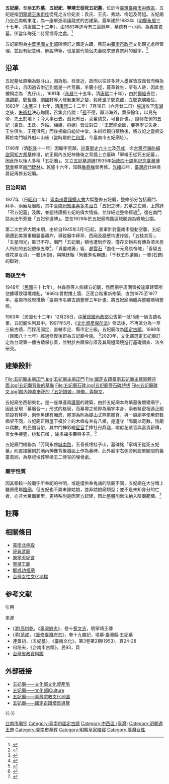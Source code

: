 {{tw monument
|name = 五妃廟
|formername = 五烈墓、五妃祀（寧靖王從死五妃墓）
|image = 台南市五妃廟.jpg
|imagename = 五妃廟正門觀
{{Infobox mapframe|tyep=shape|zoom、=15|frame-width=280}}
|formalname = 五妃廟
|level = [[國定古蹟|國定古蹟]]
|class =祠廟
|time = [[File:Flag_of_Ming_Cheng.svg|27px]][[明鄭|明鄭]][[永曆_(南明)|永曆]]三十七年（1683年，清[[康熙|康熙]]二十二年）
|location = {{TWN}}[[臺南市|臺南市]][[中西區_(臺灣)|中西區]]五妃街201號
|open = 8:30至17:30
|cost = 不收取費用
|website =
|coordinates={{Coord|22.982081|120.205214|type:landmark|display=it}}
|reg_url=https://nchdb.boch.gov.tw/assets/overview/monument/19831228000010
}}

'''五妃廟'''，昔稱'''五烈墓'''、'''五妃祀'''、'''寧靖王從死五妃墓'''，位於今[[臺灣|臺灣]][[臺南市|臺南市]][[中西區_(臺灣)|中西區]]，五妃是指[[明|明]][[寧靖王|寧靖王]][[朱術桂|朱術桂]]從死之五位妃妾：袁氏、王氏、秀姑、梅姐及荷姐。五妃廟乃坐西南朝東北，為一座單進兩護龍式的古建築，最早建於1683年（[[明鄭|明鄭]][[永曆_(南明)|永曆]]三十七年，清[[康熙|康熙]]二十二年）。由1683年迄今有三百餘年，墓傍有一小祠，為義靈君墓，係當年殉死二侍宦埋骨之處。<ref>{{cite web|url=https://memory.culture.tw/Home/Detail?Id=19831228000010&IndexCode=BOCH_CountryCulture_11&Keyword=%E4%BA%94%E5%A6%83%E5%BB%9F&SearchMode=Precise&p=2|title=五妃廟|publisher=國家文化記憶庫|accessdate=|archive-date=2022-03-11|archive-url=https://web.archive.org/web/20220311173728/https://memory.culture.tw/Home/Detail?Id=19831228000010&IndexCode=BOCH_CountryCulture_11&Keyword=%E4%BA%94%E5%A6%83%E5%BB%9F&SearchMode=Precise&p=2|dead-url=no}}</ref>

五妃廟現為[[中華民國文化部|中華民國文化部]]所頒訂之國定古蹟，目前由[[臺南市政府|臺南市政府]]文化觀光處所管理，並設有紀念碑、解說牌等，也是當代情侶夫妻間求忠貞祭拜的廟宇。<ref>{{cite web|url=https://nchdb.boch.gov.tw/assets/advanceSearch/monument/19831228000010|title=五妃廟|work=文化部文化資產局|accessdate=2019-01-17|archive-date=2020-07-17|archive-url=https://web.archive.org/web/20200717082408/https://nchdb.boch.gov.tw/assets/advanceSearch/monument/19831228000010|dead-url=no}}</ref>

== 沿革 ==
五妃墓址原稱為魁斗山，因為魁、桂音近，故而以往許多詩人墨客皆取諧音而稱為桂子山，且因過去附近到處是一片荒蕪，羊腸小徑，蔓草雜生，罕有人跡，因此也被稱之為「鬼仔山」，1681年（[[永曆_(南明)|永曆]]三十五年，清[[康熙|康熙]]二十年），由於[[鄭經|鄭經]]去世，[[馮錫範|馮錫範]]、[[鄭哲順|鄭哲順]]、[[劉國軒|劉國軒]]等人發動[[東寧之變|東寧之變]]，殺死[[世子|世子]][[鄭克臧|鄭克臧]]，立[[鄭克塽|鄭克塽]]繼位。1683年（[[永曆_(南明)|永曆]]三十七年，清[[康熙|康熙]]二十二年）7月16日（六月廿二日）[[施琅|施琅]]攻下[[澎湖|澎湖]]之後，[[朱術桂|朱術桂]]決心殉國，召集妾侍說：「[[孤|孤]]不德，顛沛海外，冀保餘年，以見先帝、先王於地下；今大事已去，孤死有日，汝輩幼艾，可自計也。」隨侍在側的五妃（袁氏、王氏、秀姑、梅姐、荷姐）皆泣對曰：「王既能全節，妾等寧甘失身，王生俱生，王死俱死」而後相繼自縊於中堂{{NoteTag|1=《[[臺灣縣志|臺灣縣志]]‧卷九 雜記志‧丘墓》記載方式是寫「癸亥六月二十二日，靖海將軍侯施琅既克澎湖，王語諸妃曰：『我之死期至矣！汝輩聽自主之。』妃曰：『王生俱生，王死俱死。』遂結繯齊縊堂上。王親自殯殮，葬仁和里。越二十六日，王死。」{{r|縣}} }}。朱術桂親自殯殮後，將五妃之靈柩安葬於南門城外魁斗山後（當時屬於[[仁和里_(堡里)|仁和里]]，今臺南市五妃廟址）{{r|縣}}。

1746年（清[[乾隆|乾隆]]十一年）因廟宇荒頹，[[巡視臺灣監察御史|巡臺御史]][[六十七_(鑲紅旗)|六十七]]及[[范咸_(清朝)|范咸]]，命[[台灣府海防補盜同知|台灣府海防補盜同知]][[方邦基|方邦基]]修墳，於正殿內五妃神像後之背牆上立墓碑「寧靖王從死五妃墓」，因此所以後人多稱「五妃廟」。又立[[五妃墓道碑|五妃墓道碑]](1935年[[始政四十周年記念臺灣博覽會|始政四十周年記念臺灣博覽會]]移至[[南門公園碑林|南門碑林]])。乾隆十六年，知縣[[魯鼎梅|魯鼎梅]]曾再修。[[光绪|光緒]]四年，[[臺灣府|臺灣府]]仕紳吳昌記再修五妃廟。
===日治時期===
1927年（日[[昭和|昭和]]二年）[[臺南州|臺南州]][[愛國婦人會|愛國婦人會]]大幅整修五妃廟，整修部分包括廟門、拜亭、兩廂及廟殿，其中[[臺南州|臺南州]][[知事|知事]][[喜多孝治|喜多孝治]]立「五妃之碑」於墓之左側，上撰詩「弔五妃墓」及跋，並題詩讚揚五妃的偉大情操，並詳細述整修經過<ref>{{cite web|url=https://tm.ncl.edu.tw/article?u=014_001_0000006931|title=五妃之碑|work=國立中央圖書館臺灣分館|accessdate=2019-01-17|archive-date=2020-07-17|archive-url=https://tm.ncl.edu.tw/article?u=014_001_0000006931|dead-url=no}}</ref>，復在南門路派出所旁豎「五妃參道碑」。並在1929年於五妃廟周圍區域開闢為綠地公園。

第二次世界大戰末期，由於自1945年3月1日起，美軍針對臺南市發動空襲，五妃廟遭到美軍軍機襲臺轟炸，導致廟中拜亭、西廂及牆壁均遭炸毀。「五桂其芳」、「五星同光」匾已不存。廟門「五妃廟」額也遭到炸毀，僅存文物共有傳為清末邑人所刻的五妃塑像五尊<ref>{{cite web|url=https://memory.culture.tw/Home/Detail?Id=600793&IndexCode=online_metadata&Keyword=%E4%BA%94%E5%A6%83%E5%BB%9F&SearchMode=Precise|title=臺南市桶盤淺五妃廟及其像|publisher=國家文化記憶庫|accessdate=|archive-date=2022-03-11|archive-url=https://web.archive.org/web/20220311173809/https://memory.culture.tw/Home/Detail?Id=600793&IndexCode=online_metadata&Keyword=%E4%BA%94%E5%A6%83%E5%BB%9F&SearchMode=Precise|dead-url=no}}</ref>、「貞靈咸著」匾、[[趙鍾麒|趙雲石]]「血化一元鳥哀帝魄」「香留五桂花是女貞」一聯(木刻)，與陳廷貽「殉難芳名勝蹟」「千秋五烈遺徽」一聯(石鐫)的聯對。

===戰後至今===
1948年（[[中華民國|民國]]三十七年），林森泉等人修繕五妃廟，然而廟宇周圍皆被違章建築所佔據導致環境雜亂，1966年曾對擋土牆、正面台階重新修築，直到1975至1977年，臺南市政府推動「臺南市名勝古蹟整修三年計畫」將五妃廟廟體與整體環境整修。

1983年（民國七十二年）12月28日，[[中華民國內政部|中華民國內政部]]公告第一批15座一級古蹟名單，五妃廟名列其中。1997年5月，《[[文化資產保存法|文化資產保存法]]》修法後，不再區分為一至三級古蹟，而採用國定、直轄市定、縣市定三級。五妃廟改為[[國定古蹟|國定古蹟]]。1998年（民國八十七年）經過修復後即為五妃廟今貌。
<ref>{{cite web|url=http://www.boch.gov.tw/boch/frontsite/citycase/cityCaseAction.do?method=doViewResearchDetail2&researchId=847&caseId=DA09602001446&version=1&assetsClassifyId=1.1&templateType=1&caseMenuId=11&cityId=16&tab=3&siteId=101&childTab=1#01|title=台南市文化資產研究報告|language=zh-tw|deadurl=yes|archiveurl=https://web.archive.org/web/20160304140443/http://www.boch.gov.tw/boch/frontsite/citycase/cityCaseAction.do?method=doViewResearchDetail2&researchId=847&caseId=DA09602001446&version=1&assetsClassifyId=1.1&templateType=1&caseMenuId=11&cityId=16&tab=3&siteId=101&childTab=1#01|archivedate=2016-03-04|accessdate=2012-12-26}}</ref>2020年，文化部選定五妃廟訂定為台灣第一個古蹟保存區，並對於古蹟保存區及其周邊環境進行基礎調查、法令研究。

== 建築設計 ==
<gallery mode="packed" heights="180">
File:五妃廟主廟正門.jpg|五妃廟主廟正門
File:國定古蹟臺南五妃廟主建築體背面.jpg|五妃廟背後的墓龜
File:五妃廟石碑.jpg|五妃廟旁石碑詩拔
File:五妃廟碑文.jpg|殿內神龕奉祀的「五妃娘娘」神像，與聯文。
</gallery>
五妃廟坐西朝東北，是一座單進兩[[護龍|護龍]]的建築，由於五妃廟本為墳墓後增建廟宇，因此呈現「墓廟合一」形式的格局，而墓塚之前即為廟宇本身，兩者緊密相連正殿前設有拜亭，兩側另建有廂房，屋頂為則為硬山式燕尾翹脊，與一般廟宇使用奇數楹架不同，五妃廟正殿屋下橫於上的木楹有共有八根，是遵守「陽廟以奇數，陰廟以偶數」的民間習俗，其中門神彩繪[[宦官|宦官]]手捧牡丹鼎廬，喻獻花獻香與富貴薪傳，宮女手捧壺，桃和石榴 ，喻多福多壽與多子。<ref>{{Cite book|title=《五妃廟修護工程工作報告書》|author=楊仁江|publisher=臺南市政府文化局|year=1998|isbn=|location=臺南市|pages=|language=zh-tw}}</ref>

五妃廟門楹聯為「芳祠永傍[[城南路|城南路]]，玉骨長埋桂子山，墓碑銘「寧靖王從死五妃墓」則直接鑲刻於廟內神像背後牆面上作為墓碑，此外廟宇右側旁則設單開間的義靈君祠，為祭祀埋葬寧靖王二侍官的埋骨處。
===廟宇性質===
因其相較一般廟宇所奉祀的神明，或是僅供奉鬼魂的陰廟不同，五妃廟在大分類上雖原應屬[[陰廟|陰廟]]，但五妃也不屬未嫁姑娘，並非姑娘廟類型；並不是未知身分的亡者，亦非大眾廟類型，更特殊則是因官方起建，因此整體則無法納入陰廟範疇。<ref>{{cite news|author1=黃彥昇|url=https://www.nownews.com/news/5622859|title=五妃廟不是陰廟　名列女性文化地標|accessdate=2018-04-04|work=今日新聞|date=2018-04-04|archive-date=2022-03-17|archive-url=https://web.archive.org/web/20220317224749/https://www.nownews.com/news/5622859|dead-url=no}}</ref>

== 註釋 ==
{{ReflistH}}
{{NoteFoot}}
{{ReflistF}}

==相關條目==
{{div col|2}}
*[[臺南北極殿|臺南北極殿]]
*[[祀典武廟|祀典武廟]]
*[[東寧天妃宮|東寧天妃宮]]
*[[竹滬華山殿|寧靖王廟]]
*[[鄭成功祖廟|鄭成功祖廟]]
*[[台灣女性文化地標|台灣女性文化地標]]
{{div col end}}

== 参考文献 ==
{{portal bar|台灣|臺南||歷史|建築|border=no}}
;引用
{{reflist|35em|refs=
<ref name="縣">{{cite book |authors = [[王禮_(清朝)|王禮]] 主修，[[陳文達|陳文達]]、林中桂、李欽文、張士箱 編纂 ；臺灣史料集成編輯委員會 編輯 |title=《[[臺灣縣志|臺灣縣志]]》 |publisher=行政院文化建設委員會、遠流 |date=2005-06-30 |ISBN = 986-00-1269-5 |edition= 原版約刊行於康熙五十九年（1720年） |page = 279 }}</ref>
}}<references />
;来源 
* [[高拱乾|(清)高拱乾]]，《[[臺灣府志|臺灣府志]]》，卷十[[藝文志|藝文志]]，明寧靖王傳
*(清)[[范咸_(清朝)|范咸]]，《[[重修臺灣府志|重修臺灣府志]]》，卷十九雜記，墳墓‧臺灣縣‧五妃墓
*連景初，〈五妃墓〉，《臺南文化》，第3卷第2期(1953)，頁24-28
* 何培夫，《台南市古蹟》，民93，頁
* [[台灣省政資料館|台灣省政資料館]]

==外部链接==
{{Commonscat|Temple of the Five Concubines}}
*[https://nchdb.boch.gov.tw/assets/overview/monument/19831228000010 五妃廟——文化部文化資產局] {{Wayback|url=https://nchdb.boch.gov.tw/assets/overview/monument/19831228000010 |date=20180109002049 }} 
*[https://cloud.culture.tw/frontsite/inquiry/emapInquiryAction.do?method=showEmapDetail&indexId=45142 五妃廟——文化部iCulture] 
*[https://www.taiwangods.com/html/cultural/3_0011.aspx?i=27 五妃廟——臺灣宗教文化地圖] {{Wayback|url=https://www.taiwangods.com/html/cultural/3_0011.aspx?i=27 |date=20200926184215 }}
*[https://view.boch.gov.tw/NationalHistorical/ItemsPage.aspx?id=33  五妃廟——國定古蹟環景導覽] {{Wayback|url=https://view.boch.gov.tw/NationalHistorical/ItemsPage.aspx?id=33 |date=20220311170733 }}

{{-}}
{{臺南市古蹟}}
{{台灣國定古蹟}}
{{東寧王朝}}
{{台灣女性文化地標}}

[[Category:台南市廟宇|台南市廟宇]]
[[Category:臺南市國定古蹟|Category:臺南市國定古蹟]]
[[Category:中西區_(臺灣)|Category:中西區 (臺灣)]]
[[Category:明朝遼王府|Category:明朝遼王府]]
[[Category:臺南市墓葬|Category:臺南市墓葬]]
[[Category:明朝皇家陵寝|Category:明朝皇家陵寝]]
[[Category:臺灣女性|Category:臺灣女性]]